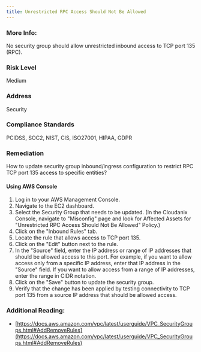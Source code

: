 ```yaml
---
title: Unrestricted RPC Access Should Not Be Allowed
---
```


### More Info:

No security group should allow unrestricted inbound access to TCP port 135 (RPC).

### Risk Level

Medium

### Address

Security

### Compliance Standards

PCIDSS, SOC2, NIST, CIS, ISO27001, HIPAA, GDPR

### Remediation

How to update security group inbound/ingress configuration to restrict RPC TCP port 135 access to specific entities?

#### Using AWS Console

1. Log in to your AWS Management Console.
2. Navigate to the EC2 dashboard.
3. Select the Security Group that needs to be updated.
    (In the Cloudanix Console, navigate to "Misconfig" page and look for Affected Assets for "Unrestricted RPC Access Should Not Be Allowed" Policy.)
4. Click on the "Inbound Rules" tab.
5. Locate the rule that allows access to TCP port 135.
6. Click on the "Edit" button next to the rule.
7. In the "Source" field, enter the IP address or range of IP addresses that should be allowed access to this port. For example, if you want to allow access only from a specific IP address, enter that IP address in the "Source" field. If you want to allow access from a range of IP addresses, enter the range in CIDR notation.
8. Click on the "Save" button to update the security group.
9. Verify that the change has been applied by testing connectivity to TCP port 135 from a source IP address that should be allowed access.

### Additional Reading:

- [https://docs.aws.amazon.com/vpc/latest/userguide/VPC_SecurityGroups.html#AddRemoveRules](https://docs.aws.amazon.com/vpc/latest/userguide/VPC_SecurityGroups.html#AddRemoveRules)
